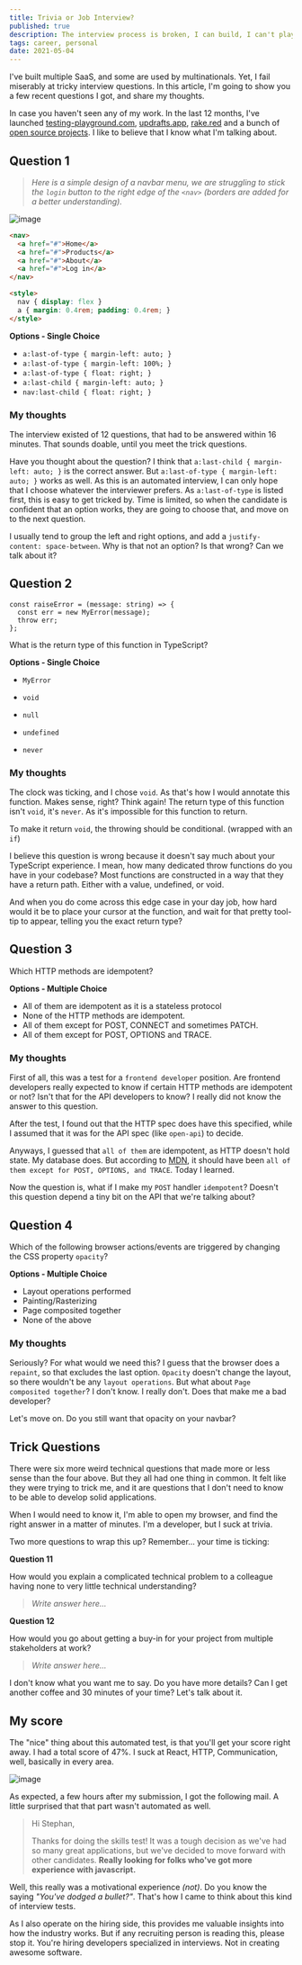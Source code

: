 ```yaml
---
title: Trivia or Job Interview?
published: true
description: The interview process is broken, I can build, I can't play.
tags: career, personal
date: 2021-05-04
---
```


I've built multiple SaaS, and some are used by multinationals. Yet, I fail miserably at tricky interview questions. In this article, I'm going to show you a few recent questions I got, and share my thoughts.

In case you haven't seen any of my work. In the last 12 months, I've launched [testing-playground.com](https://testing-playground.com), [updrafts.app](https://updrafts.app), [rake.red](https://rake.red) and a bunch of [open source projects](https://meijer.ws/open-source). I like to believe that I know what I'm talking about.

## Question 1

> *Here is a simple design of a navbar menu, we are struggling to stick the `login` button to the right edge of the `<nav>` (borders are added for a better understanding).*

![image](https://dev-to-uploads.s3.amazonaws.com/uploads/articles/felxzv89t6jhfx4m498x.png)

```html
<nav>
  <a href="#">Home</a>
  <a href="#">Products</a>
  <a href="#">About</a>
  <a href="#">Log in</a>
</nav>

<style>
  nav { display: flex }
  a { margin: 0.4rem; padding: 0.4rem; }
</style>
```

**Options - Single Choice**

- `a:last-of-type { margin-left: auto; }`
- `a:last-of-type { margin-left: 100%; }`
- `a:last-of-type { float: right; }`
- `a:last-child { margin-left: auto; }`
- `nav:last-child { float: right; }`

### My thoughts

The interview existed of 12 questions, that had to be answered within 16 minutes. That sounds doable, until you meet the trick questions.

Have you thought about the question? I think that `a:last-child { margin-left: auto; }` is the correct answer. But `a:last-of-type { margin-left: auto; }` works as well. As this is an automated interview, I can only hope that I choose whatever the interviewer prefers. As `a:last-of-type` is listed first, this is easy to get tricked by. Time is limited, so when the candidate is confident that an option works, they are going to choose that, and move on to the next question.

I usually tend to group the left and right options, and add a `justify-content: space-between`. Why is that not an option? Is that wrong? Can we talk about it?

## Question 2

```tsx
const raiseError = (message: string) => {
  const err = new MyError(message);
  throw err;
};
```

What is the return type of this function in TypeScript?

**Options - Single Choice**

- `MyError`

- `void`
- `null`

- `undefined`

- `never`

### My thoughts

The clock was ticking, and I chose `void`. As that's how I would annotate this function. Makes sense, right? Think again! The return type of this function isn't `void`, it's `never`. As it's impossible for this function to return.

To make it return `void`, the throwing should be conditional. (wrapped with an `if`)

I believe this question is wrong because it doesn't say much about your TypeScript experience. I mean, how many dedicated throw functions do you have in your codebase? Most functions are constructed in a way that they have a return path. Either with a value, undefined, or void.

And when you do come across this edge case in your day job, how hard would it be to place your cursor at the function, and wait for that pretty tool-tip to appear, telling you the exact return type?

## Question 3

Which HTTP methods are idempotent?

**Options - Multiple Choice**

- All of them are idempotent as it is a stateless protocol
- None of the HTTP methods are idempotent.
- All of them except for POST, CONNECT and sometimes PATCH.
- All of them except for POST, OPTIONS and TRACE.

### My thoughts

First of all, this was a test for a `frontend developer` position. Are frontend developers really expected to know if certain HTTP methods are idempotent or not? Isn't that for the API developers to know? I really did not know the answer to this question.

After the test, I found out that the HTTP spec does have this specified, while I assumed that it was for the API spec (like `open-api`) to decide.

Anyways, I guessed that `all of them` are idempotent, as HTTP doesn't hold state. My database does. But according to [MDN](https://developer.mozilla.org/en-US/docs/Glossary/Idempotent#technical_knowledge), it should have been `all of them except for POST, OPTIONS, and TRACE`. Today I learned.

Now the question is, what if I make my `POST` handler `idempotent`? Doesn't this question depend a tiny bit on the API that we're talking about?

## Question 4

Which of the following browser actions/events are triggered by changing the CSS property `opacity`?

**Options - Multiple Choice**

- Layout operations performed
- Painting/Rasterizing
- Page composited together
- None of the above

### My thoughts

Seriously? For what would we need this? I guess that the browser does a `repaint`, so that excludes the last option. `Opacity` doesn't change the layout, so there wouldn't be any `layout operations`. But what about `Page composited together`? I don't know. I really don't. Does that make me a bad developer? 

Let's move on. Do you still want that opacity on your navbar?

## Trick Questions

There were six more weird technical questions that made more or less sense than the four above. But they all had one thing in common. It felt like they were trying to trick me, and it are questions that I don't need to know to be able to develop solid applications.

When I would need to know it, I'm able to open my browser, and find the right answer in a matter of minutes. I'm a developer, but I suck at trivia.

Two more questions to wrap this up? Remember... your time is ticking:

**Question 11**

How would you explain a complicated technical problem to a colleague having none to very little technical understanding?

> _Write answer here..._

**Question 12**

How would you go about getting a buy-in for your project from multiple stakeholders at work?

> _Write answer here..._

I don't know what you want me to say. Do you have more details? Can I get another coffee and 30 minutes of your time? Let's talk about it.

## My score

The "nice" thing about this automated test, is that you'll get your score right away. I had a total score of 47%. I suck at React, HTTP, Communication, well, basically in every area.

![image](https://dev-to-uploads.s3.amazonaws.com/uploads/articles/ekbriyjxvp2lyoutk8vr.png)

As expected, a few hours after my submission, I got the following mail. A little surprised that that part wasn't automated as well.

> Hi Stephan,
> 
> Thanks for doing the skills test! It was a tough decision as we've had so many great applications, but we've decided to move forward with other candidates. **Really looking for folks who've got more experience with javascript.**

Well, this really was a motivational experience _(not)_. Do you know the saying _"You've dodged a bullet?"_. That's how I came to think about this kind of interview tests. 

As I also operate on the hiring side, this provides me valuable insights into how the industry works. But if any recruiting person is reading this, please stop it. You're hiring developers specialized in interviews. Not in creating awesome software.